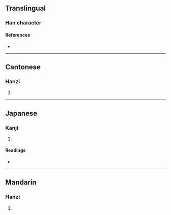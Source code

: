 {{character info/new}}
==Translingual==

===Han character===
{{Han char|rn=75|rad=木|as=07|sn=11|four=42944|canj=DBV|ids=⿰木妥}}

====References====
* {{Han ref|kx=0527.090|dkj=14810|dj=0916.030|hdz=21217.090|uh=6875|ud=26741|bh=D5BD|bd=54717}}

----

==Cantonese==

===Hanzi===
{{yue-hanzi|jyut=[[jeoi1]], [[jeoi4]]|y=yeui1, yeui4}}

# {{defn|lang=yue|sort=木07}}

----

==Japanese==

===Kanji===
{{ja-kanji|grade=|rs=木07}}

# {{defn|lang=ja|sort=木07}}

====Readings====
* {{ja-readings
|goon=ずい, に
|kanon=ずい, に
|kun=たら
}}

----

==Mandarin==

===Hanzi===
{{cmn-hanzi|pin=[[ruí]] ([[rui2]])|wg=jui<sup>2</sup>}}

# {{defn|lang=cmn|sort=木07}}